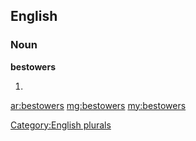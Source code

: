 ==English==

===Noun===
'''bestowers'''

# {{plural of|[[bestower]]}}

[[Category:English plurals]]

[[ar:bestowers]]
[[mg:bestowers]]
[[my:bestowers]]